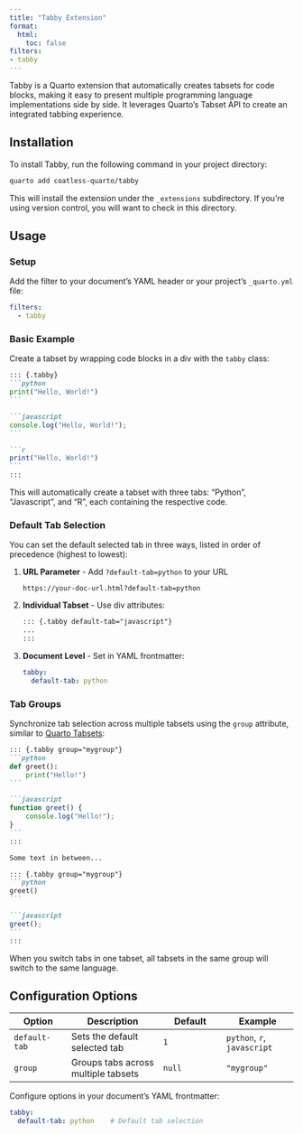 ```yaml
---
title: "Tabby Extension"
format: 
  html:
    toc: false
filters:
- tabby
---
```


Tabby is a Quarto extension that automatically creates tabsets for code blocks, making it easy to present multiple programming language implementations side by side. It leverages Quarto's Tabset API to create an integrated tabbing experience.

## Installation

To install Tabby, run the following command in your project directory:

```bash
quarto add coatless-quarto/tabby
```

This will install the extension under the `_extensions` subdirectory. If you're using version control, you will want to check in this directory.

## Usage

### Setup

Add the filter to your document's YAML header or your project's `_quarto.yml` file:

```yaml
filters:
  - tabby
```

### Basic Example

Create a tabset by wrapping code blocks in a div with the `tabby` class:

````markdown
::: {.tabby}
```python
print("Hello, World!")
```

```javascript
console.log("Hello, World!");
```

```r
print("Hello, World!")
```
:::
````

This will automatically create a tabset with three tabs: "Python", "Javascript", and "R", each containing the respective code.



### Default Tab Selection

You can set the default selected tab in three ways, listed in order of precedence (highest to lowest):

1. **URL Parameter** - Add `?default-tab=python` to your URL
   ```
   https://your-doc-url.html?default-tab=python
   ```

2. **Individual Tabset** - Use div attributes:
   ```markdown
   ::: {.tabby default-tab="javascript"}
   ...
   :::
   ```

3. **Document Level** - Set in YAML frontmatter:
   ```yaml
   tabby:
     default-tab: python
   ```

### Tab Groups

Synchronize tab selection across multiple tabsets using the `group` attribute, similar to [Quarto Tabsets](https://quarto.org/docs/output-formats/html-basics.html#tabset-groups):

````markdown
::: {.tabby group="mygroup"}
```python
def greet():
    print("Hello!")
```

```javascript
function greet() {
    console.log("Hello!");
}
```
:::

Some text in between...

::: {.tabby group="mygroup"}
```python
greet()
```

```javascript
greet();
```
:::
````

When you switch tabs in one tabset, all tabsets in the same group will switch to the same language.

## Configuration Options

| Option | Description | Default | Example |
|--------|-------------|---------|----------|
| `default-tab` | Sets the default selected tab | `1` | `python`, `r`, `javascript` |
| `group` | Groups tabs across multiple tabsets | `null` | `"mygroup"` |

Configure options in your document's YAML frontmatter:

```yaml
tabby:
  default-tab: python    # Default tab selection
```
